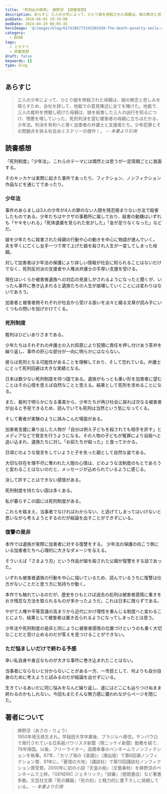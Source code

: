 ```yaml
---
title: 『死刑台の微笑』 麻野涼 【読書感想】
description: あらすじ 三人の少年によって、ひとり娘を惨殺された母親は、娘の無念と悲しみを晴らすため、会社を辞して、地裁での意見陳述に全てを賭けた。地裁で、三人の裁判を傍聴し続けた母親は、娘を殺害した三人の凶行を知るにつけ、憎悪を増していった。死刑判決を望む被害者の母親に立ちはだかる、少年法。
pubDate: 2016-06-03 19:39:00
modDate: 2024-04-29 08:05:45
heroImage: '@/images/blog/6174386773343365420-The-death-penalty-smile.webp'
category:
  - BOOK
tags:
  - ミステリ
  - 読書感想
draft: false
keywords: []
type: blog
---
```


## あらすじ

> 三人の少年によって、ひとり娘を惨殺された母親は、娘の無念と悲しみを晴らすため、会社を辞して、地裁での意見陳述に全てを賭けた。地裁で、三人の裁判を傍聴し続けた母親は、娘を殺害した三人の凶行を知るにつけ、憎悪を増していった。死刑判決を望む被害者の母親に立ちはだかる、少年法。判決を有利へと導く加害者の弁護士と支援者たち。少年犯罪とその問題点を抉る社会派ミステリーの傑作！。 <cite>-- 本書より引用</cite>

## 読書感想

「死刑制度」「少年法」、これらのテーマには偶然とは思うが一定周期ごとに直面する。

そのキッカケは実際に起きた事件であったり、フィクション、ノンフィクション作品などを通じてであったり。

### 少年法

事件のあらましは3人の少年が4人の罪のない人間を残忍極まりない方法で殺害したものである。少年たちはヤクザの事務所に属しており、殺害の動機はいずれも「ヤキをいれる」「死体遺棄を見られた気がした」「金が足りなくなった」などだ。

娘を少年たちに殺害された母親の行動や心の動きを中心に物語が進んでいく。
夫を早くに亡くし女手一つで育て上げた娘を殺され人生が一変してしまった母親。

対して加害者は少年法の保護により詳しい情報が社会に知られることはないだけでなく、死刑反対派の支援者や人権派弁護士の手厚い支援を受ける。

現在はいくらか被害者遺族への対応の見直しがされるようになったと聞くが、いったん事件に巻き込まれると遺族たちの人生が崩壊していくことには変わりはないであろう。

加害者と被害者側それぞれが社会から受ける扱いを淡々と綴る文章が読み手にいくつもの問いを投げかけてくる。

### 死刑制度

裁判はひどいありさまである。

少年たちはそれぞれの弁護士の入れ知恵により狡猾に責任を押し付けあう答弁を繰り返し、事件の肝心な部分が一向に明らかにはならない。

彼らは死刑となる可能性があることを理解しており、そして恐れている。弁護士にとって死刑回避は大きな実績となる。

日本は数少ない死刑制度を持つ国である。遺族がもっとも重い形を加害者に望むことはその心情を思えば自然なことと思える。結果として死刑を求めることになる。

また、裁判で明らかになる事実から、少年たちが再び社会に戻れば次なる被害者が出ると予見できるため、読んでいても死刑は当然という気になってくる。

そして著者が実験のように挟みこんだ場面がある。

加害者支援に乗り出した人物が「自分は例え子どもを殺されても相手を許す」とメディアなどで発言を行うようになる。その人物の子どもが冤罪により自殺へと追い込まれ、遺族たちに対し「お前たちが殺った」と食ってかかる。

日頃どのような発言をしていようと子を失った親として自然な姿である。

大切な存在を理不尽に奪われた人間の心情は、どのような法制度のもとであろうと変わることはないのだと、メッセージが込められているように感じる。

決して許すことはできない感情がある。

死刑制度を持たない国は多くある。

私が暮らすこの国には死刑制度がある。

これらを踏まえ、当事者でなければわからない、と逃げてしまってはいけないと思いながら考えようとするのだが結論を出すことができずにいる。

### 復讐の是非

本作では遺族が実際に加害者に対する復讐をする。 少年法の保護の向こう側にいる加害者たちへ心理的に大きなダメージを与える。

そういえば「さまよう刃」という作品が娘を殺された父親が復讐をする話であった。

<div class='not-prose'>
  <div data-vc_mylinkbox_id='886764805'></div>
</div>

いずれも被害者遺族の行動を中心に描いているため、読んでいるうちに復讐は仕方がないことだと思う方に気持ちが動く。

本作でも触れているのだが、歴史をひもとけば過去の処刑は被害者感情に重きをおき残忍な方法を取られるものが多かったようだ。これは日本に限らずである。

やがて人権や平等意識の高まりから近代にかけ理性を重んじる制度へと変わることにより、結果として被害者は置き去られるようになってしまったとは思う。

少年法や死刑制度の是非と同じように被害者感情の位置づけというのも重く大切なことだと受け止めるのだが答えを見つけることができない。

### ただ悩ましいだけで終わる予感

幸い私自身や身近なものが大きな事件に巻き込まれたことはない。

当事者にならないと分からないことがある一方、一市民として、何よりも自分自身のために考えようと試みるのだが結論を出せずにいる。

生きているあいだに同じ悩みをなんど繰り返し、遂にはどこにも辿りつけぬまま終わるのかもしれない。今回もまたそんな無力感に襲われながらページを閉じた。

<div class='not-prose'>
  <div data-vc_mylinkbox_id='886764798'></div>
</div>

## 著者について

> 麻野涼（あさの・りょう）<br />
> 1950年埼玉県生まれ。早稲田大学卒業後、ブラジルへ移住。サンパウロで発行されている日系紙パウリスタ新聞（現ニッケイ新聞）勤務を経て、78年帰国。以後、フリーライター。高橋幸春のペンネームでノンフィクションを執筆。87年、『カリブ海の《楽園》』（潮出版）で第6回潮ノンフィクション賞、91年に。『蒼氓の大地』（講談社）で第13回講談社ノンフィクション賞受賞。2000年に初の小説『天皇の船』（文藝春秋）を麻野涼のペンネームで上梓。『GENERIC ジェネリック』『誤審』（徳間書店）など著書多数。文芸社文庫『死の臓器』『死の刻』と精力的に書下ろしに挑戦している。 <cite>-- 本書より引用</cite>
